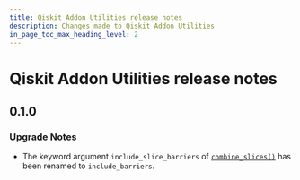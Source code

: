 ```yaml
---
title: Qiskit Addon Utilities release notes
description: Changes made to Qiskit Addon Utilities
in_page_toc_max_heading_level: 2
---
```


<span id="release-notes" />

<span id="id1" />

# Qiskit Addon Utilities release notes

<span id="release-notes-0-1-0" />

<span id="id2" />

## 0.1.0

<span id="release-notes-0-1-0-upgrade-notes" />

### Upgrade Notes

*   The keyword argument `include_slice_barriers` of [`combine_slices()`](qiskit_addon_utils.slicing.combine_slices "qiskit_addon_utils.slicing.combine_slices") has been renamed to `include_barriers`.

